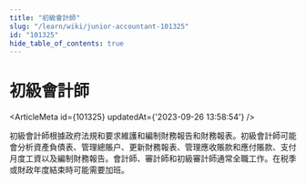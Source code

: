 ```yaml
---
title: "初級會計師"
slug: "/learn/wiki/junior-accountant-101325"
id: "101325"
hide_table_of_contents: true
---
```



# 初級會計師

<ArticleMeta id={101325} updatedAt={'2023-09-26 13:58:54'} />
<div className='border-solid border-b border-t-0 my-4 border-[var(--ifm-color-gray-300)]' />

初級會計師根據政府法規和要求維護和編制財務報告和財務報表。初級會計師可能會分析資產負債表、管理總賬户、更新財務報表、管理應收賬款和應付賬款、支付月度工資以及編制財務報告。會計師、審計師和初級審計師通常全職工作。在税季或財政年度結束時可能需要加班。
